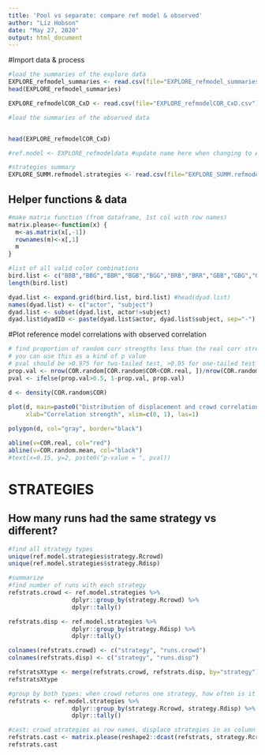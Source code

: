 ---
title: 'Pool vs separate: compare ref model & observed'
author: "Liz Hobson"
date: "May 27, 2020"
output: html_document
---

#Import data & process

```{r}
#load the summaries of the explore data
EXPLORE_refmodel_summaries <- read.csv(file="EXPLORE_refmodel_summaries.csv")
head(EXPLORE_refmodel_summaries)

EXPLORE_refmodelCOR_CxD <- read.csv(file="EXPLORE_refmodelCOR_CxD.csv")

#load the summaries of the observed data


head(EXPLORE_refmodelCOR_CxD)

#ref.model <- EXPLORE_refmodeldata #update name here when changing to ANALYZE ref model

#strategies summary
EXPLORE_SUMM.refmodel.strategies <- read.csv(file="EXPLORE_SUMM.refmodel.strategiesread.csv")
```

## Helper functions & data
```{r}

#make matrix function (from dataframe, 1st col with row names)
matrix.please<-function(x) {
  m<-as.matrix(x[,-1])
  rownames(m)<-x[,1]
  m
}

#list of all valid color combinations
bird.list <- c("BBB","BBG","BBR","BGB","BGG","BRB","BRR","GBB","GBG","GGB","GGG","GGR","GRG","GRR","RBB","RBG","RBR","RGG","RGR","RRG","RRR")
length(bird.list)

dyad.list <- expand.grid(bird.list, bird.list) #head(dyad.list)
names(dyad.list) <- c("actor", "subject")
dyad.list <- subset(dyad.list, actor!=subject)
dyad.list$dyadID <- paste(dyad.list$actor, dyad.list$subject, sep="-")

```

#Plot reference model correlations with observed correlation

```{r}
# find proportion of random corr strengths less than the real corr strength
# you can use this as a kind of p value
# pval should be >0.975 for two-tailed test, >0.95 for one-tailed test for something significantly different from the random values in the reference model
prop.val <- nrow(COR.random[COR.random$COR<COR.real, ])/nrow(COR.random) 
pval <- ifelse(prop.val>0.5, 1-prop.val, prop.val)

d <- density(COR.random$COR) 
            
plot(d, main=paste0("Distribution of displacement and crowd correlations, p-val=", pval),
     xlab="Correlation strength", xlim=c(0, 1), las=1)

polygon(d, col="gray", border="black")

abline(v=COR.real, col="red")
abline(v=COR.random.mean, col="black")
#text(x=0.15, y=2, paste0("p-value = ", pval))
```


# STRATEGIES

## How many runs had the same strategy vs different?

```{r}
#find all strategy types
unique(ref.model.strategies$strategy.Rcrowd)
unique(ref.model.strategies$strategy.Rdisp)

#summarize
#find number of runs with each strategy
refstrats.crowd <- ref.model.strategies %>% 
                  dplyr::group_by(strategy.Rcrowd) %>% 
                  dplyr::tally()

refstrats.disp <- ref.model.strategies %>% 
                  dplyr::group_by(strategy.Rdisp) %>% 
                  dplyr::tally()

colnames(refstrats.crowd) <- c("strategy", "runs.crowd")
colnames(refstrats.disp) <- c("strategy", "runs.disp")

refstratsXtype <- merge(refstrats.crowd, refstrats.disp, by="strategy")
refstratsXtype

#group by both types: when crowd returns one strategy, how often is it the same as disp?
refstrats <- ref.model.strategies %>% 
                  dplyr::group_by(strategy.Rcrowd, strategy.Rdisp) %>% 
                  dplyr::tally()

#cast: crowd strategies as row names, displace strategies in as column names
refstrats.cast <- matrix.please(reshape2::dcast(refstrats, strategy.Rcrowd~strategy.Rdisp, value.var="n"))
refstrats.cast


```
